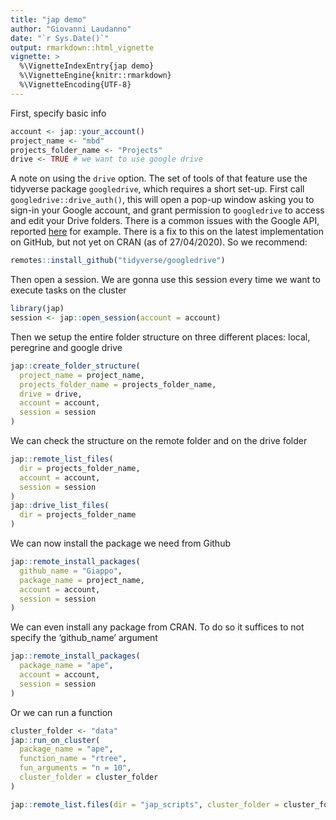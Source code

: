 ```yaml
---
title: "jap demo"
author: "Giovanni Laudanno"
date: "`r Sys.Date()`"
output: rmarkdown::html_vignette
vignette: >
  %\VignetteIndexEntry{jap demo}
  %\VignetteEngine{knitr::rmarkdown}
  %\VignetteEncoding{UTF-8}
---
```


First, specify basic info

```r
account <- jap::your_account()
project_name <- "mbd"
projects_folder_name <- "Projects"
drive <- TRUE # we want to use google drive
```

A note on using the `drive` option. The set of tools of that feature use the
tidyverse package `googledrive`, which requires a short set-up. First call
`googledrive::drive_auth()`, this will open a pop-up window asking you to
sign-in your Google account, and grant permission to `googledrive` to access and
edit your Drive folders.
There is a common issues with the Google API, reported [here](https://github.com/tidyverse/googledrive/issues/279) for example. There
is a fix to this on the latest implementation on GitHub, but not yet on CRAN (as
of 27/04/2020). So we recommend:
```r
remotes::install_github("tidyverse/googledrive")
```

Then open a session. We are gonna use this session every time we want to execute tasks on the cluster

```r
library(jap)
session <- jap::open_session(account = account)
```

Then we setup the entire folder structure on three different places: local, peregrine and google drive

```r
jap::create_folder_structure(
  project_name = project_name,
  projects_folder_name = projects_folder_name,
  drive = drive,
  account = account,
  session = session
)
```

We can check the structure on the remote folder and on the drive folder

```r
jap::remote_list_files(
  dir = projects_folder_name,
  account = account,
  session = session
)
jap::drive_list_files(
  dir = projects_folder_name
)
```

We can now install the package we need from Github

```r
jap::remote_install_packages(
  github_name = "Giappo",
  package_name = project_name,
  account = account,
  session = session
)
```

We can even install any package from CRAN. To do so it suffices to not specify the 'github_name' argument

```r
jap::remote_install_packages(
  package_name = "ape",
  account = account,
  session = session
)
```

Or we can run a function

```r
cluster_folder <- "data"
jap::run_on_cluster(
  package_name = "ape",
  function_name = "rtree",
  fun_arguments = "n = 10",
  cluster_folder = cluster_folder
)
```

```r
jap::remote_list.files(dir = "jap_scripts", cluster_folder = cluster_folder)
```
